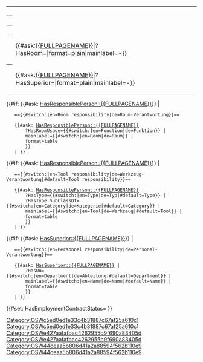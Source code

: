 <table class="info_box">
<tr>
<th class="heading" colspan="2">{{{_label_schema|User}}}</th>
</tr>
<tr> 
<th>{{{_label_username|Username}}}</th> 
<td>{{{username|}}}</td> 
</tr>
<tr> 
<th>{{{_label_abbreviation|Abbreviation}}}</th> 
<td>{{{abbreviation|}}}</td> 
</tr> 
<tr> 
<th>{{{_label_room|Office}}}</th> 
<td>{{#ask:[[{{FULLPAGENAME}}]]|?HasRoom=|format=plain|mainlabel=-}}</td> 
</tr>
<tr> 
<th>{{{_label_superior|Superior}}}</th> 
<td>{{#ask:[[{{FULLPAGENAME}}]]|?HasSuperior=|format=plain|mainlabel=-}}</td> 
</tr>
</table>
<!-- Room responsibility -->
{{#if: {{#ask: [[Category:OSWc5ed0ed1e33c4b31887c67af25a610c1]][[HasResponsiblePerson::{{FULLPAGENAME}}]]}} | 

    =={{#switch:{{USERLANGUAGECODE}}|en=Room responsibility|de=Raum-Verantwortung}}==
    
    {{#ask: [[Category:OSWc5ed0ed1e33c4b31887c67af25a610c1]][[HasResponsiblePerson::{{FULLPAGENAME}}]] | <!--?HasName={{#switch:{{USERLANGUAGECODE}}|en=Room|de=Raum}} | -->
        ?HasRoomUsage={{#switch:{{USERLANGUAGECODE}}|en=Function|de=Funktion}} |
        mainlabel={{#switch:{{USERLANGUAGECODE}}|en=Room|de=Raum}} |
        format=table
        }}
    | }}
<!-- Tool responsibility -->
{{#if: {{#ask: [[Category:OSWe427aafafbac4262955b9f690a83405d]][[HasResponsiblePerson::{{FULLPAGENAME}}]]}} |

    =={{#switch:{{USERLANGUAGECODE}}|en=Tool responsibility|de=Werkzeug-Verantwortung|#default=Tool responsibility}}==
    
    {{#ask: [[Category:OSWe427aafafbac4262955b9f690a83405d]][[HasResponsiblePerson::{{FULLPAGENAME}}]] |
        ?HasType={{#switch:{{USERLANGUAGECODE}}|en=Type|de=Typ|#default=Type}} | 
        ?HasType.SubClassOf={{#switch:{{USERLANGUAGECODE}}|en=Category|de=Kategorie|#default=Category}} |
        mainlabel={{#switch:{{USERLANGUAGECODE}}|en=Tool|de=Werkzeug|#default=Tool}} |
        format=table
        }}
    | }}
<!-- Personnel responsibility -->
{{#if: {{#ask: [[Category:OSW44deaa5b806d41a2a88594f562b110e9]][[HasSuperior::{{FULLPAGENAME}}]]}} | 

    =={{#switch:{{USERLANGUAGECODE}}|en=Personnel responsibility|de=Personal-Verantwortung}}==
    
    {{#ask: [[Category:OSW44deaa5b806d41a2a88594f562b110e9]][[HasSuperior::{{FULLPAGENAME}}]] |
        ?HasOu={{#switch:{{USERLANGUAGECODE}}|en=Department|de=Abteilung|#default=Department}} |
        mainlabel={{#switch:{{USERLANGUAGECODE}}|en=Name|de=Name|#default=Name}} |
        format=table
        }}
    | }}
<!-- employment contract status -->
{{#set: HasEmploymentContractStatus={{{employment_contract_status|Item:OSW62770459451644f3841c502df8a5cb1d}}} }}